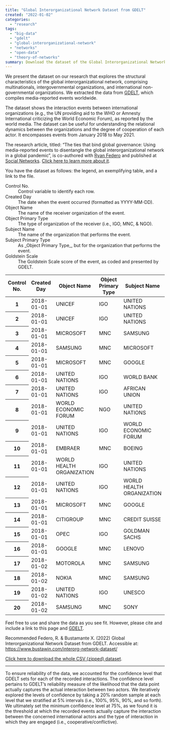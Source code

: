 ```yaml
---
title: "Global Interorganizational Network Dataset from GDELT"
created: "2022-01-02"
categories:
  - "research"
tags:
  - "big-data"
  - "gdelt"
  - "global-interorganizational-network"
  - "networks"
  - "open-data"
  - "theory-of-networks"
summary: Download the dataset of the Global Interorganizational Network.
---
```


We present the dataset on our research that explores the structural characteristics of the global
interorganizational network, comprising multinationals, intergovernmental organizations, and
international non-governmental organizations. We extracted the data
from [GDELT](https://www.gdeltproject.org), which compiles media-reported events worldwide.

The dataset shows the interaction events between international organizations (e.g., the UN
providing aid to the WHO or Amnesty International criticizing the World Economic Forum), as
reported by the world media. The dataset can be useful for understanding the relational dynamics
between the organizations and the degree of cooperation of each actor. It encompasses events from
January 2018 to May 2021.

The research article, titled: “The ties that bind global governance: Using media-reported events to
disentangle the global interorganizational network in a global pandemic”, is co-authored
with [Ryan Federo](https://ryanfedero.com) and published
at [Social Networks](https://www.sciencedirect.com/science/article/pii/S037887332200034X). [Click here to learn more about it](https://www.bustawin.com/interorg-network/).

You have the dataset as follows: the legend, an exemplifying table, and a link to the file.

<dl>
<dt>Control No.</dt><dd>Control variable to identify each row.</dd>
<dt>Created Day</dt><dd>The date when the event occurred (formatted as YYYY-MM-DD).</dd>
<dt>Object Name</dt><dd>The name of the receiver organization of the event.</dd>
<dt>Object Primary Type</dt><dd>The type of organization of the receiver (i.e., IGO, MNC, & NGO).</dd>
<dt>Subject Name</dt><dd>The name of the organization that performs the event.</dd>
<dt>Subject Primary Type</dt><dd>As _Object Primary Type_, but for the organization that performs the event.</dd>
<dt>Goldstein Scale</dt><dd>The Goldstein Scale score of the event, as coded and presented by GDELT.</dd>
</dl>

<Table>
  <thead>
    <tr>
      <th role="col">Control No.</th>
      <th role="col">Created Day</th>
      <th role="col">Object Name</th>
      <th role="col">Object Primary Type</th>
      <th role="col">Subject Name</th>
      <th role="col">Subject Primary Type</th>
      <th role="col">Goldstein Scale</th>
    </tr>
  </thead>
  <tbody>
    <tr><th role="row">1</th><td><time>2018-01-01</time></td><td>UNICEF</td><td>IGO</td><td>UNITED NATIONS</td><td>IGO</td><td>0</td></tr>
    <tr><th role="row">2</th><td><time>2018-01-01</time></td><td>UNICEF</td><td>IGO</td><td>UNITED NATIONS</td><td>IGO</td><td>7.4</td></tr>
    <tr><th role="row">3</th><td><time>2018-01-01</time></td><td>MICROSOFT</td><td>MNC</td><td>SAMSUNG</td><td>MNC</td><td>\-10</td></tr>
    <tr><th role="row">4</th><td><time>2018-01-01</time></td><td>SAMSUNG</td><td>MNC</td><td>MICROSOFT</td><td>MNC</td><td>\-10</td></tr>
    <tr><th role="row">5</th><td><time>2018-01-01</time></td><td>MICROSOFT</td><td>MNC</td><td>GOOGLE</td><td>MNC</td><td>3</td></tr>
    <tr><th role="row">6</th><td><time>2018-01-01</time></td><td>UNITED NATIONS</td><td>IGO</td><td>WORLD BANK</td><td>IGO</td><td>3.4</td></tr>
    <tr><th role="row">7</th><td><time>2018-01-01</time></td><td>UNITED NATIONS</td><td>IGO</td><td>AFRICAN UNION</td><td>IGO</td><td>4</td></tr>
    <tr><th role="row">8</th><td><time>2018-01-01</time></td><td>WORLD ECONOMIC FORUM</td><td>NGO</td><td>UNITED NATIONS</td><td>IGO</td><td>2.8</td></tr>
    <tr><th role="row">9</th><td><time>2018-01-01</time></td><td>UNITED NATIONS</td><td>IGO</td><td>WORLD ECONOMIC FORUM</td><td>NGO</td><td>1.9</td></tr>
    <tr><th role="row">10</th><td><time>2018-01-01</time></td><td>EMBRAER</td><td>MNC</td><td>BOEING</td><td>MNC</td><td>\-0.4</td></tr>
    <tr><th role="row">11</th><td><time>2018-01-01</time></td><td>WORLD HEALTH ORGANIZATION</td><td>IGO</td><td>UNITED NATIONS</td><td>IGO</td><td>8</td></tr>
    <tr><th role="row">12</th><td><time>2018-01-01</time></td><td>UNITED NATIONS</td><td>IGO</td><td>WORLD HEALTH ORGANIZATION</td><td>IGO</td><td>8</td></tr>
    <tr><th role="row">13</th><td><time>2018-01-01</time></td><td>MICROSOFT</td><td>MNC</td><td>GOOGLE</td><td>MNC</td><td>4</td></tr>
    <tr><th role="row">14</th><td><time>2018-01-01</time></td><td>CITIGROUP</td><td>MNC</td><td>CREDIT SUISSE</td><td>MNC</td><td>0</td></tr>
    <tr><th role="row">15</th><td><time>2018-01-01</time></td><td>OPEC</td><td>IGO</td><td>GOLDMAN SACHS</td><td>MNC</td><td>0.4</td></tr>
    <tr><th role="row">16</th><td><time>2018-01-01</time></td><td>GOOGLE</td><td>MNC</td><td>LENOVO</td><td>MNC</td><td>7</td></tr>
    <tr><th role="row">17</th><td><time>2018-01-02</time></td><td>MOTOROLA</td><td>MNC</td><td>SAMSUNG</td><td>MNC</td><td>\-2</td></tr>
    <tr><th role="row">18</th><td><time>2018-01-02</time></td><td>NOKIA</td><td>MNC</td><td>SAMSUNG</td><td>MNC</td><td>3</td></tr>
    <tr><th role="row">19</th><td><time>2018-01-02</time></td><td>UNITED NATIONS</td><td>IGO</td><td>UNESCO</td><td>IGO</td><td>3</td></tr>
    <tr><th role="row">20</th><td><time>2018-01-02</time></td><td>SAMSUNG</td><td>MNC</td><td>SONY</td><td>MNC</td><td>2.8</td></tr>
  </tbody>
</Table>

Feel free to use and share the data as you see fit. However, please cite and include a link to this
page and [GDELT](https://www.gdeltproject.org/about.html#termsofuse).

Recommended Federo, R. & Bustamante X. (2022) Global Interorganizational Network Dataset
from GDELT. Accessible at: https://www.bustawin.com/interorg-network-dataset/

[Click here to download the whole CSV (zipped) dataset](/files/gobal-interorg-data.csv.zip).

* * *

To ensure reliability of the data, we accounted for the confidence level that GDELT sets for each
of the recorded interactions. The confidence level pertains to GDELT’s reliability measure of the
likelihood that the data point actually captures the actual interaction between two actors. We
iteratively explored the levels of confidence by taking a 20% random sample at each level that we
stratified at 5% intervals (i.e., 100%, 95%, 90%, and so forth). We ultimately set the minimum
confidence level at 75%, as we found it is the threshold at which the recorded events actually
capture the interaction between the concerned international actors and the type of interaction in
which they are engaged (i.e., cooperative/conflictive).
